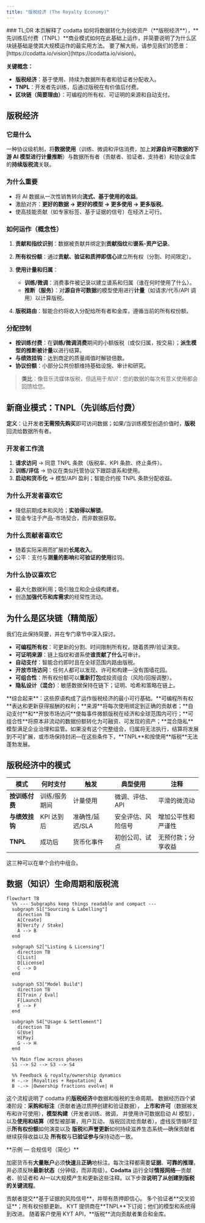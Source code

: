 ```yaml
---
title: "版税经济 (The Royalty Economy)"
---
```


<Tip>
### TL;DR
本页解释了 codatta 如何将数据转化为创收资产（**版税经济**），**先训练后付费（TNPL）**商业模式如何在此基础上运作，并简要说明了为什么区块链基础是使其大规模运作的最实用方法。
要了解大局，请参见我们的愿景：[https://codatta.io/vision](https://codatta.io/vision)。

**关键概念：**
* **版税经济**：基于使用、持续为数据所有者和验证者分配收入。
* **TNPL**：开发者先训练，后通过版税在有价值后付费。
* **区块链（简要理由）**：可编程的所有权、可证明的来源和自动支付。
</Tip>

## 版税经济

### 它是什么

一种协议级机制，将**数据使用**（训练、微调和评估消费，加上**对源自许可数据的下游 AI 模型进行计量推断**）与数据所有者（贡献者、验证者、支持者）和协议金库的**持续版税流**关联。

### 为什么重要

* 将 AI 数据从一次性销售转向**流式、基于使用的收益**。
* 激励对齐：**更好的数据 → 更好的模型 → 更多使用 → 更多版税**。
* 使高技能贡献（如专家标签、基于证据的信号）在经济上可行。

### 如何运作（概念性）

1. **贡献和指纹识别**：数据被贡献并绑定到**贡献指纹**和**谱系-资产记录**。

2. **所有权份额**：通过**贡献、验证和质押即信心**建立所有权（分割、时间限定）。

3. **使用计量和归属**：

   * **训练/微调**：消费事件被记录以建立谱系和归属（谁在何时使用了什么）。
   * **推断（服务）**：对**源自许可数据**的模型使用进行**计量**（如请求/代币/API 调用）以计算版税。

4. **版税路由**：智能合约将收入分配给所有者和金库，遵循当前的所有权份额。

### 分配控制

* **按训练付费**：在**训练/微调消费**期间的小额版税（或仅归属，按交易）；**派生模型的推断被计量**以进行结算。
* **与绩效挂钩**：达到商定的质量阈值时解锁倍数。
* **协议份额**：小部分公共份额维持基础设施、审计和研究。

> **类比**：像音乐流媒体版税，但适用于*知识*：您的数据的每次有意义使用都会回馈给您。

## 新商业模式：TNPL（先训练后付费）

**定义**：让开发者**无需预先购买**即可访问数据；如果/当训练模型创造价值时，**版税**回流给数据所有者。

### 开发者工作流

1. **请求访问** → 同意 TNPL 条款（版税率、KPI 条款、终止条件）。
2. **训练/评估** → 协议在类似托管协议下跟踪谱系和使用。
3. **启动和货币化** → 模型/API 盈利；智能合约按 TNPL 条款分配收益。

### 为什么开发者喜欢它

* 降低前期成本和风险；**实验得以解锁**。
* 现金专注于产品-市场契合，而非数据获取。

### 为什么贡献者喜欢它

* 随着实际采用而扩展的**长尾收入**。
* 公平：支付与**测量的影响**和**可验证的使用**挂钩。

### 为什么协议喜欢它

* 最大化数据利用；吸引独立和企业级构建者。
* 创造**加强代币和库需求**的经常性流动。

## 为什么是区块链（精简版）

我们在此保持简要，并在专门章节中深入探讨。

* **可编程所有权**：可更新的分割、时间限制所有权，随着质押/验证演变。
* **可证明来源**：链上指纹和谱系使**谁贡献了什么**可审计。
* **自动支付**：智能合约即时且在全球范围内路由版税。
* **开放市场访问**：任何人都可以发现、许可和构建—没有围墙花园。
* **可组合性**：所有权份额可以**重新打包**成投资组合（风险/回报调整）。
* **隐私设计（混合）**：敏感数据保持在链下；证明、哈希和策略在链上。

<Note>
**综合起来**：这些原语构成了运作版税经济的最小可行基础。**可编程所有权**表达和更新获得报酬的权利；**来源**将每次使用绑定到正确的贡献者；**自动支付**和**开放市场访问**使每事件微额版税在经济和全球范围内可行；**可组合性**将原本非流动的数据份额转化为可融资、可发现的资产；**混合隐私**模型满足企业治理和监管。如果没有这个完整组合，归属将无法执行，结算将发展到不可扩展，或市场保持封闭—在这些条件下，**TNPL**和按使用**版税**无法蓬勃发展。
</Note>

## 版税经济中的模式

| 模式                   | 何时支付            | 触发               | 典型使用                | 注释                    |
| ---------------------- | ------------------- | ------------------ | ----------------------- | ----------------------- |
| **按训练付费**         | 训练/服务期间       | 计量使用           | 微调、评估、API         | 平滑的微流动            |
| **与绩效挂钩**         | KPI 达到后          | 准确性/延迟/SLA    | 安全评估、风险信号      | 增加公平性和严谨性      |
| **TNPL**               | 成功后              | 货币化事件         | 初创公司、试点          | 无预付款；分享收益      |

这三种可以在单个合约中组合。

## 数据（知识）生命周期和版税流

```mermaid
flowchart TB
  %% --- Subgraphs keep things readable and compact ---
  subgraph S1["Sourcing & Labelling"]
    direction TB
    A[Create]
    B[Verify / Stake]
    A --> B
  end

  subgraph S2["Listing & Licensing"]
    direction TB
    C[List]
    D[License]
    C --> D
  end

  subgraph S3["Model Build"]
    direction TB
    E[Train / Eval]
    F[Launch]
    E --> F
  end

  subgraph S4["Usage & Settlement"]
    direction TB
    G[Use]
    H[Pay]
    G --> H
  end

  %% Main flow across phases
  S1 --> S2 --> S3 --> S4

  %% Feedback & royalty/ownership dynamics
  H -.-> |Royalties + Reputation| A
  B -.-> |Ownership fractions evolve| H

```
这个流程说明了 codatta 的**版税经济**中数据和版税的生命周期。
数据经历四个紧凑阶段：**采购和标注**（贡献者通过质押创建和验证数据），
**上市和许可**（数据被发布和许可使用），**模型构建**（开发者训练、微调，
并使用许可数据启动 AI 模型），以及**使用和结算**（模型被部署，用户互动，
版税回流给贡献者）。虚线反馈循环显示**所有权份额**如何演变以及
**版税**和**声誉更新**如何持续滋养生态系统—确保贡献者继续获得收益以及
**所有权**与**已验证参与**保持动态一致。

<Tip>
**示例 — 合规信号（简化）**

加密货币有**大量账户**必须**快速**且**正确**地标注。每次注释都需要**证据**、**可靠的推理**，并必须反映**最新状态**（分钟级，而非周级）。**Codatta** 运行全球**情报网络**—贡献者、验证者和 AI—以大规模产生和更新这些注释。以下步骤**说明了从创建到版税的关键流程**。

<Expandable title="详细信息">
<Steps>
   <Step title="采购和标注"> 
   贡献者提交**基于证据的风险信号**，并带有质押即信心。
   </Step>
   <Step title="上市和许可">
   多个验证者**交叉验证**；所有权份额更新。
   </Step>
   <Step title="模型构建"> 
   KYT 提供商在**TNPL**下订阅；他们的模型和系统得到改进。
   </Step>
   <Step title="使用和结算">
   随着客户使用 KYT API，**版税**流向贡献者集合和金库。
   </Step>
</Steps>
</Expandable>
</Tip>

